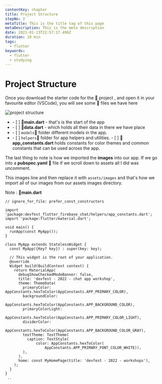 ```yaml
---
contentKey: chapter
title: Project Structure
stepNo: 2
metaTitle: This is the title tag of this page
metaDescription: This is the meta description
date: 2021-01-13T22:57:17.496Z
duration: 10 min
tags:
  - flutter
keywords:
  - flutter
  - studying
---
```

# Project Structure

Once you download the starter code for the 🚧 project , and open it in your favourite editor (VSCode), you will see some 📄 files
we have here

![project structure](https://res.cloudinary.com/sitecore/image/upload/c_limit,q_80,w_2000/v1643201005/Codelab/flutter_01_01_project_structure_gfptxc.png "project structure")

* \- \[ ]  📄**main.dart** - that's is the start of the app
* \- \[ ]  📄**data.dart** - which holds all their data in there we have place 
* \- \[ ]  `models`📁 folder different models in the app.
* \- \[ ]  `helpers`📁 folder for app helpers and utilities.
      - \[ ]  📄 **app_constants.dart** holds constants for color themes and common constants that can be used across the app.

The last thing to note is how we imported the **images** into our app. If we go into a **pubspec.yaml** 📄 file  if we scroll down to assets all I did was uncomment.

This images line and then replace it with `assets/images` and that's how we import all of our images from our assets images directory.

Note : 📄**main.dart**

```
// ignore_for_file: prefer_const_constructors

import 'package:devfest_flutter_firebase_chat/helpers/app_constants.dart';
import 'package:flutter/material.dart';

void main() {
  runApp(const MyApp());
}

class MyApp extends StatelessWidget {
  const MyApp({Key? key}) : super(key: key);

  // This widget is the root of your application.
  @override
  Widget build(BuildContext context) {
    return MaterialApp(
      debugShowCheckedModeBanner: false,
      title: 'devfest - 2022 - chat app workshop',
      theme: ThemeData(
        primaryColor: AppConstants.hexToColor(AppConstants.APP_PRIMARY_COLOR),
        backgroundColor:
            AppConstants.hexToColor(AppConstants.APP_BACKGROUND_COLOR),
        primaryColorLight:
            AppConstants.hexToColor(AppConstants.APP_PRIMARY_COLOR_LIGHT),
        dividerColor:
            AppConstants.hexToColor(AppConstants.APP_BACKGROUND_COLOR_GRAY),
        textTheme: TextTheme(
          caption: TextStyle(
              color: AppConstants.hexToColor(
                  AppConstants.APP_PRIMARY_FONT_COLOR_WHITE)),
        ),
      ),
      home: const MyHomePage(title: 'devfest - 2022 - workshops'),
    );
  }
}
 ..
```